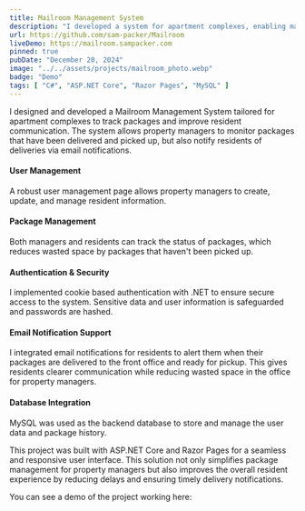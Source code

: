 ```yaml
---
title: Mailroom Management System
description: "I developed a system for apartment complexes, enabling managers to track and notify residents of package deliveries with authentication, email notification support."
url: https://github.com/sam-packer/Mailroom
liveDemo: https://mailroom.sampacker.com
pinned: true
pubDate: "December 20, 2024"
image: "../../assets/projects/mailroom_photo.webp"
badge: "Demo"
tags: [ "C#", "ASP.NET Core", "Razor Pages", "MySQL" ]
---
```


<LoginDemoBox username="admin@mailroom.com" password="admindemo" />

I designed and developed a Mailroom Management System tailored for apartment complexes to track packages and improve resident communication. The system allows property managers to monitor packages that have been delivered and picked up, but also notify residents of deliveries via email notifications.

#### User Management
A robust user management page allows property managers to create, update, and manage resident information.

#### Package Management
Both managers and residents can track the status of packages, which reduces wasted space by packages that haven't been picked up.

#### Authentication & Security
I implemented cookie based authentication with .NET to ensure secure access to the system. Sensitive data and user information is safeguarded and passwords are hashed.

#### Email Notification Support
I integrated email notifications for residents to alert them when their packages are delivered to the front office and ready for pickup. This gives residents clearer communication while reducing wasted space in the office for property managers.

#### Database Integration
MySQL was used as the backend database to store and manage the user data and package history.

This project was built with ASP.NET Core and Razor Pages for a seamless and responsive user interface. This solution not only simplifies package management for property managers but also improves the overall resident experience by reducing delays and ensuring timely delivery notifications.

You can see a demo of the project working here:
<YouTube id="mUyN18w5LzM"/>